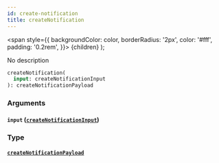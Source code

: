```yaml
---
id: create-notification
title: createNotification
---
```


<span
style={{
      backgroundColor: color,
      borderRadius: '2px',
      color: '#fff',
      padding: '0.2rem',
    }}>
{children}
</span>
);

No description

```graphql
createNotification(
  input: createNotificationInput
): createNotificationPayload

```

### Arguments

#### `input` ([`createNotificationInput`](/v1/inputs/create-notification-input))

### Type

#### [`createNotificationPayload`](/v1/objects/create-notification-payload)
